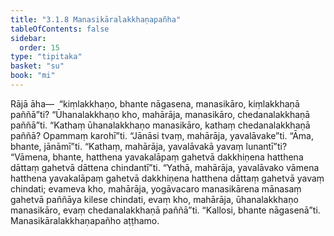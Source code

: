 ```yaml
---
title: "3.1.8 Manasikāralakkhaṇapañha"
tableOfContents: false
sidebar:
  order: 15
type: "tipitaka"
basket: "su"
book: "mi"
---
```



<DynamicBreadcrumb />

<Division number="31" book="mi">

<Paragraph number="128" book="mi">
Rājā āha—  “kiṃlakkhaṇo, bhante nāgasena, manasikāro, kiṃlakkhaṇā paññā”ti? “Ūhanalakkhaṇo kho, mahārāja, manasikāro, chedanalakkhaṇā paññā”ti.
</Paragraph>

<Paragraph number="129" book="mi">
“Kathaṃ ūhanalakkhaṇo manasikāro, kathaṃ chedanalakkhaṇā paññā? Opammaṃ karohī”ti. “Jānāsi tvaṃ, mahārāja, yavalāvake”ti. “Āma, bhante, jānāmī”ti. “Kathaṃ, mahārāja, yavalāvakā yavaṃ lunantī”ti? “Vāmena, bhante, hatthena yavakalāpaṃ gahetvā dakkhiṇena hatthena dāttaṃ gahetvā dāttena chindantī”ti.
</Paragraph>

<Paragraph number="130" book="mi">
“Yathā, mahārāja, yavalāvako vāmena hatthena yavakalāpaṃ gahetvā dakkhiṇena hatthena dāttaṃ gahetvā yavaṃ chindati; evameva kho, mahārāja, yogāvacaro manasikārena mānasaṃ gahetvā paññāya kilese chindati, evaṃ kho, mahārāja, ūhanalakkhaṇo manasikāro, evaṃ chedanalakkhaṇā paññā”ti.
</Paragraph>

<Paragraph number="131" book="mi">
“Kallosi, bhante nāgasenā”ti.

</Paragraph>
</Division>

<Paragraph number="132" type="center" book="mi">
Manasikāralakkhaṇapañho aṭṭhamo.
</Paragraph>